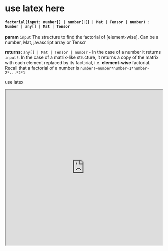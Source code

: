 


# use latex here
#### `factorial(input: number[] | number[][] | Mat | Tensor | number) : Number | any[] | Mat | Tensor`

**param** `input` The structure to find the factorial of [element-wise]. Can be a number, Mat, javascript array or Tensor

**returns:** `any[] | Mat | Tensor | number`  - In the case of a number it returns `input!`. In the case of a matrix-like structure, it returns a copy of the matrix with each element replaced by its factorial, i.e. **element-wise** factorial. Recall that a factorial of a number is `number!=number*number-1*number-2*...*2*1` 

use latex



<iframe src="https://hlab.app/s/docs/factorial_hbook"
    width="100%"
    height="500px">
  </iframe>